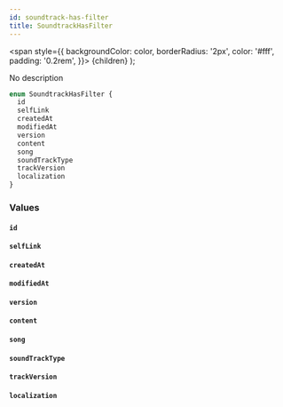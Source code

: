 ```yaml
---
id: soundtrack-has-filter
title: SoundtrackHasFilter
---
```


<span
style={{
      backgroundColor: color,
      borderRadius: '2px',
      color: '#fff',
      padding: '0.2rem',
    }}>
{children}
</span>
);

No description

```graphql
enum SoundtrackHasFilter {
  id
  selfLink
  createdAt
  modifiedAt
  version
  content
  song
  soundTrackType
  trackVersion
  localization
}
```

### Values

#### `id`

#### `selfLink`

#### `createdAt`

#### `modifiedAt`

#### `version`

#### `content`

#### `song`

#### `soundTrackType`

#### `trackVersion`

#### `localization`
